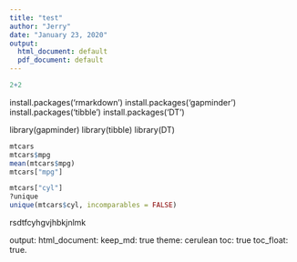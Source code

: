 ```yaml
---
title: "test"
author: "Jerry"
date: "January 23, 2020"
output:
  html_document: default
  pdf_document: default
---
```



```r
2+2
```

install.packages('rmarkdown')
install.packages('gapminder')
install.packages('tibble')
install.packages('DT')

library(gapminder)
library(tibble)
library(DT)

```r
mtcars
mtcars$mpg
mean(mtcars$mpg)
mtcars["mpg"]
```
```r
mtcars["cyl"] 
?unique
unique(mtcars$cyl, incomparables = FALSE)
```

rsdtfcyhgvjhbkjnlmk



output:
  html_document:
  keep_md: true
  theme: cerulean
  toc: true
  toc_float: true.



